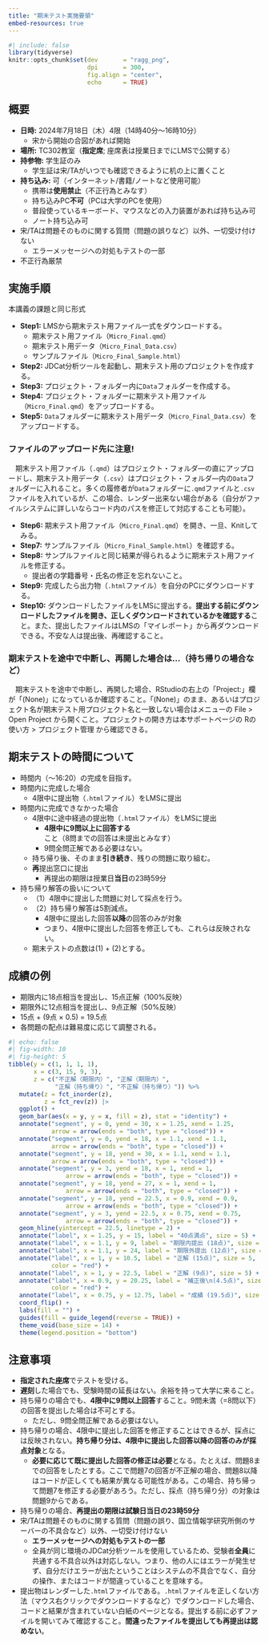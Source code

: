 ```yaml
---
title: "期末テスト実施要領"
embed-resources: true
---
```


```r
#| include: false
library(tidyverse)
knitr::opts_chunk$set(dev       = "ragg_png",
                      dpi       = 300,
                      fig.align = "center",
                      echo      = TRUE)
```

<!--
:::{.callout-important}
### 注意!

以下の内容は現在の予定であり、7月11日の内容で確定する。
:::
-->

## 概要

* **日時:** 2024年7月18日（木）4限（14時40分〜16時10分）
   * 宋から開始の合図があれば開始
* **場所:** TC302教室（**指定席**; 座席表は授業日までにLMSで公開する）
* **持参物:** 学生証のみ
   * 学生証は宋/TAがいつでも確認できるように机の上に置くこと
* **持ち込み:** 可（インターネット/書籍/ノートなど使用可能）
   * 携帯は**使用禁止**（不正行為とみなす）
   * 持ち込みPC**不可**（PCは大学のPCを使用）
   * 普段使っているキーボード、マウスなどの入力装置があれば持ち込み可
   * ノート持ち込み可
* 宋/TAは問題そのものに関する質問（問題の誤りなど）以外、一切受け付けない
   * エラーメッセージへの対処もテストの一部
* 不正行為厳禁

## 実施手順

本講義の課題と同じ形式

* **Step1:** LMSから期末テスト用ファイル一式をダウンロードする。
   * 期末テスト用ファイル（`Micro_Final.qmd`）
   * 期末テスト用データ（`Micro_Final_Data.csv`）
   * サンプルファイル（`Micro_Final_Sample.html`）
* **Step2:** JDCat分析ツールを起動し、期末テスト用のプロジェクトを作成する。
* **Step3:** プロジェクト・フォルダー内に`Data`フォルダーを作成する。
* **Step4:** プロジェクト・フォルダーに期末テスト用ファイル（`Micro_Final.qmd`）をアップロードする。
* **Step5:** `Data`フォルダーに期末テスト用データ（`Micro_Final_Data.csv`）をアップロードする。

:::{.callout-important}
### ファイルのアップロード先に注意!

　期末テスト用ファイル（`.qmd`）はプロジェクト・フォルダ―の直にアップロードし、期末テスト用データ（`.csv`）はプロジェクト・フォルダ―内の`Data`フォルダーに入れること。多くの履修者が`Data`フォルダーに`.qmd`ファイルと`.csv`ファイルを入れているが、この場合、レンダー出来ない場合がある（自分がファイルシステムに詳しいならコード内のパスを修正して対応することも可能）。
:::

* **Step6:** 期末テスト用ファイル（`Micro_Final.qmd`）を開き、一旦、Knitしてみる。
* **Step7:** サンプルファイル（`Micro_Final_Sample.html`）を確認する。
* **Step8:** サンプルファイルと同じ結果が得られるように期末テスト用ファイルを修正する。
   * 提出者の学籍番号・氏名の修正を忘れないこと。
* **Step9:** 完成したら出力物（`.html`ファイル）を自分のPCにダウンロードする。
* **Step10:** ダウンロードしたファイルをLMSに提出する。**提出する前にダウンロードしたファイルを開き、正しくダウンロードされているかを確認する**こと。また、提出したファイルはLMSの「マイレポート」から再ダウンロードできる。不安な人は提出後、再確認すること。

:::{.callout-important}
### 期末テストを途中で中断し、再開した場合は...（持ち帰りの場合など）

　期末テストを途中で中断し、再開した場合、RStudioの右上の「Project:」欄が「(None)」になっているか確認すること。「(None)」のまま、あるいはプロジェクト名が期末テスト用プロジェクト名と一致しない場合はメニューの File > Open Project から開くこと。プロジェクトの開き方は本サポートページの Rの使い方 > プロジェクト管理 から確認できる。
:::

## 期末テストの時間について

* 時間内（〜16:20）の完成を目指す。
* 時間内に完成した場合
   * 4限中に提出物（`.html`ファイル）をLMSに提出
* 時間内に完成できなかった場合
   * 4限中に途中経過の提出物（`.html`ファイル）をLMSに提出
      * **4限中に9問以上に回答する**こと（8問までの回答は未提出とみなす）
      * 9問全問正解である必要はない。
   * 持ち帰り後、そのまま**引き続き**、残りの問題に取り組む。
   * **再**提出窓口に提出
      * 再提出の期限は授業日**当日**の23時59分
* 持ち帰り解答の扱いについて
   * （1）4限中に提出した問題に対して採点を行う。
   * （2）持ち帰り解答は5割減点。
      * 4限中に提出した回答**以降**の回答のみが対象
      * つまり、4限中に提出した回答を修正しても、これらは反映されない。
   * 期末テストの点数は(1) + (2)とする。

## 成績の例

* 期限内に18点相当を提出し、15点正解（100%反映）
* 期限外に12点相当を提出し、9点正解（50%反映）
* 15点 + (9点 $\times$ 0.5) = 19.5点
* 各問題の配点は難易度に応じて調整される。

```r
#| echo: false
#| fig-width: 10
#| fig-height: 5
tibble(y = c(1, 1, 1, 1),
       x = c(3, 15, 9, 3),
       z = c("不正解（期限内）", "正解（期限内）",
             "正解（持ち帰り）", "不正解（持ち帰り）")) %>%
   mutate(z = fct_inorder(z),
          z = fct_rev(z)) |> 
   ggplot() +
   geom_bar(aes(x = y, y = x, fill = z), stat = "identity") +
   annotate("segment", y = 0, yend = 30, x = 1.25, xend = 1.25,
            arrow = arrow(ends = "both", type = "closed")) +
   annotate("segment", y = 0, yend = 18, x = 1.1, xend = 1.1,
            arrow = arrow(ends = "both", type = "closed")) +
   annotate("segment", y = 18, yend = 30, x = 1.1, xend = 1.1,
            arrow = arrow(ends = "both", type = "closed")) +
   annotate("segment", y = 3, yend = 18, x = 1, xend = 1,
                arrow = arrow(ends = "both", type = "closed")) +
   annotate("segment", y = 18, yend = 27, x = 1, xend = 1,
                arrow = arrow(ends = "both", type = "closed")) +
   annotate("segment", y = 18, yend = 22.5, x = 0.9, xend = 0.9,
                arrow = arrow(ends = "both", type = "closed")) +
   annotate("segment", y = 3, yend = 22.5, x = 0.75, xend = 0.75,
                arrow = arrow(ends = "both", type = "closed")) +
   geom_hline(yintercept = 22.5, linetype = 2) +
   annotate("label", x = 1.25, y = 15, label = "40点満点", size = 5) +
   annotate("label", x = 1.1, y = 9, label = "期限内提出 (18点)", size = 5) +
   annotate("label", x = 1.1, y = 24, label = "期限外提出 (12点)", size = 5) +
   annotate("label", x = 1, y = 10.5, label = "正解 (15点)", size = 5,
            color = "red") +
   annotate("label", x = 1, y = 22.5, label = "正解 (9点)", size = 5) +
   annotate("label", x = 0.9, y = 20.25, label = "補正後\n(4.5点)", size = 5,
            color = "red") +
   annotate("label", x = 0.75, y = 12.75, label = "成績 (19.5点)", size = 5) +
   coord_flip() +
   labs(fill = "") +
   guides(fill = guide_legend(reverse = TRUE)) +
   theme_void(base_size = 14) +
   theme(legend.position = "bottom")
```

## 注意事項

* **指定された座席**でテストを受ける。
* **遅刻**した場合でも、受験時間の延長はない。余裕を持って大学に来ること。
* 持ち帰りの場合でも、**4限中に9問以上回答**すること。9問未満（=8問以下）の回答を提出した場合は不可とする。
   * ただし、9問全問正解である必要はない。
* 持ち帰りの場合、4限中に提出した回答を修正することはできるが、採点には反映されない。**持ち帰り分は、4限中に提出した回答以降の回答のみが採点対象**となる。
   * **必要に応じて既に提出した回答の修正は必要**となる。たとえば、問題8までの回答をしたとする。ここで問題7の回答が不正解の場合、問題8以降はコードが正しくても結果が異なる可能性がある。この場合、持ち帰って問題7を修正する必要があろう。ただし、採点（持ち帰り分）の対象は問題9からである。
* 持ち帰りの場合、**再提出の期限は試験日当日の23時59分**
* 宋/TAは問題そのものに関する質問（問題の誤り、国立情報学研究所側のサーバーの不具合など）以外、一切受け付けない
   * **エラーメッセージへの対処もテストの一部**
   * 全員が同じ環境のJDCat分析ツールを使用しているため、受験者**全員**に共通する不具合以外は対応しない。つまり、他の人にはエラーが発生せず、自分だけエラーが出たということはシステムの不具合でなく、自分の操作、またはコードが間違っていることを意味する。
* 提出物はレンダーした`.html`ファイルである。`.html`ファイルを正しくない方法（マウス右クリックでダウンロードするなど）でダウンロードした場合、コードと結果が含まれていない白紙のページとなる。提出する前に必ずファイルを開いてみて確認すること。**間違ったファイルを提出しても再提出は認めない**。
